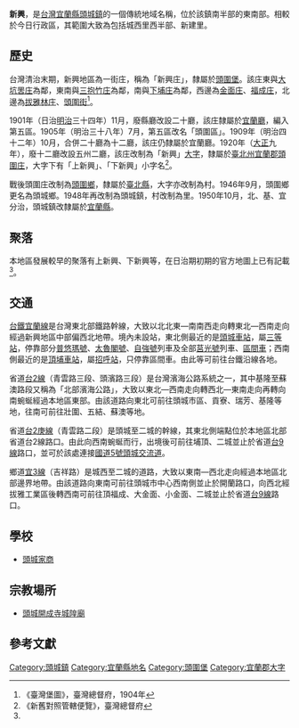 {{noteTA
|1 = zh-cn:庄; zh-hk:庄; zh-tw:庄;
}}
'''新興'''，是[[台灣|台灣]][[宜蘭縣|宜蘭縣]][[頭城鎮|頭城鎮]]的一個傳統地域名稱，位於該鎮南半部的東南部。相較於今日行政區，其範圍大致為包括城西里西半部、新建里。

==歷史==
台灣清治末期，新興地區為一街庄，稱為「新興庄」，隸屬於[[頭圍堡|頭圍堡]]。該庄東與[[大坑罟庄|大坑罟庄]]為鄰，東南與[[三抱竹庄|三抱竹庄]]為鄰，南與[[下埔庄|下埔庄]]為鄰，西邊為[[金面庄|金面庄]]、[[福成庄|福成庄]]，北邊為[[拔雅林庄|拔雅林庄]]、[[頭圍街|頭圍街]]<ref name="臺灣堡圖">《臺灣堡圖》，臺灣總督府，1904年</ref>。

1901年（日治[[明治|明治]]三十四年）11月，廢縣廳改設二十廳，該庄隸屬於[[宜蘭廳|宜蘭廳]]，編入第五區。1905年（明治三十八年）7月，第五區改名「頭圍區」。1909年（明治四十二年）10月，合併二十廳為十二廳，該庄仍隸屬於宜蘭廳。1920年（[[大正|大正]]九年），廢十二廳改設五州二廳，該庄改制為「新興」[[大字|大字]]，隸屬於[[臺北州|臺北州]][[宜蘭郡|宜蘭郡]][[頭圍庄|頭圍庄]]，大字下有「上新興」、「下新興」小字名<ref>《新舊對照管轄便覽》，臺灣總督府</ref>。

戰後頭圍庄改制為[[頭圍鄉|頭圍鄉]]，隸屬於[[臺北縣|臺北縣]]，大字亦改制為村。1946年9月，頭圍鄉更名為頭城鄉。1948年再改制為頭城鎮，村改制為里。1950年10月，北、基、宜分治，頭城鎮改隸屬於[[宜蘭縣|宜蘭縣]]。

==聚落==
本地區發展較早的聚落有上新興、下新興等，在日治期初期的官方地圖上已有記載<ref name="臺灣堡圖"/>。

==交通==
[[台鐵|台鐵]][[宜蘭線|宜蘭線]]是台灣東北部鐵路幹線，大致以北北東—南南西走向轉東北—西南走向經過新興地區中部偏西北地帶。境內未設站，東北側最近的是[[頭城車站|頭城車站]]，屬[[三等站_(台鐵)|三等站]]，停靠部分[[普悠瑪號|普悠瑪號]]、[[太魯閣號|太魯閣號]]、[[自強號|自強號]]列車及全部[[莒光號|莒光號]]列車、[[臺鐵區間車|區間車]]；西南側最近的是[[頂埔車站_(宜蘭縣)|頂埔車站]]，屬[[招呼站_(台鐵)|招呼站]]，只停靠區間車。由此等可前往台鐵沿線各地。

省道[[台2線|台2線]]（青雲路三段、頭濱路三段）是台灣濱海公路系統之一，其中基隆至蘇澳路段又稱為「北部濱海公路」，大致以東北—西南走向轉西北—東南走向再轉向南蜿蜒經過本地區東部。由該道路向東北可前往頭城市區、貢寮、瑞芳、基隆等地，往南可前往壯圍、五結、蘇澳等地。

省道[[台2庚線|台2庚線]]（青雲路二段）是頭城至二城的幹線，其東北側端點位於本地區北部省道台2線路口。由此向西南蜿蜒而行，出境後可前往埔頂、二城並止於省道[[台9線|台9線]]路口，並可於該處連接[[蔣渭水高速公路|國道5號]][[頭城交流道|頭城交流道]]。

鄉道[[宜3線|宜3線]]（吉祥路）是城西至二城的道路，大致以東南—西北走向經過本地區北部邊界地帶。由該道路向東南可前往頭城市中心西南側並止於開蘭路口，向西北經拔雅工業區後轉西南可前往頂福成、大金面、小金面、二城並止於省道[[台9線|台9線]]路口。

==學校==
*[[頭城家商|頭城家商]]

==宗教場所==
*[[頭城開成寺城隍廟|頭城開成寺城隍廟]]

== 參考文獻 ==
{{reflist}}

{{宜蘭郡}}

[[Category:頭城鎮|Category:頭城鎮]]
[[Category:宜蘭縣地名|Category:宜蘭縣地名]]
[[Category:頭圍堡|Category:頭圍堡]]
[[Category:宜蘭郡大字|Category:宜蘭郡大字]]